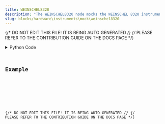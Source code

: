```yaml
---
title: WEINSCHEL8320
description: "The WEINSCHEL8320 node mocks the WEINSCHEL 8320 instrument, which attenuates the input signal."
slug: blocks/hardware\instruments\mock\weinschel8320
---
```


{/* DO NOT EDIT THIS FILE! IT IS BEING AUTO GENERATED */}
{/* PLEASE REFER TO THE CONTRIBUTION GUIDE ON THE DOCS PAGE */}


<PythonDocsDisplay docstring={docstring} />
<details>
<summary>Python Code</summary>



<Code code={pythonCode} lang="py" wrap theme="dracula" />

[Find this Flojoy Block on GitHub](https://github.com/flojoy-ai/blocks/blob/main/blocks/HARDWARE\INSTRUMENTS\MOCK\WEINSCHEL8320/WEINSCHEL8320.py)

</details>

## Example


<GetHelpWidget />


<AppDisplay app={app} blockName="WEINSCHEL8320" client:visible />


<Example />

{/* DO NOT EDIT THIS FILE! IT IS BEING AUTO GENERATED */}
{/* PLEASE REFER TO THE CONTRIBUTION GUIDE ON THE DOCS PAGE */}

